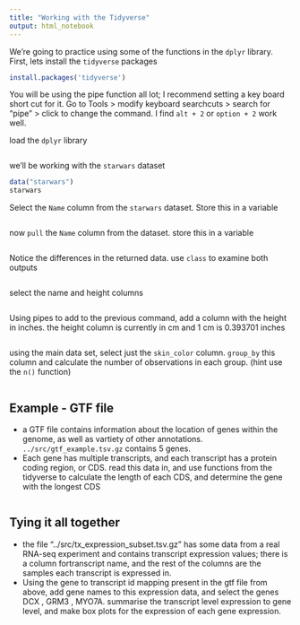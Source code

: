 ```yaml
---
title: "Working with the Tidyverse"
output: html_notebook
---
```


We're going to practice using some of the functions in the `dplyr` library. First, lets install the `tidyverse` packages
```r
install.packages('tidyverse')
```

You will be using the pipe function all lot; I recommend setting a key board short cut for it. Go to Tools > modify keyboard searchcuts > search for "pipe"  >  click to change the command. I find `alt + 2` or `option + 2` work well.

load the `dplyr` library
```r

```

we'll be working with the `starwars` dataset

```r
data("starwars")
starwars
```

Select the `Name` column from the `starwars` dataset. Store this in a variable 

```r

```

now `pull` the `Name` column from the dataset. store this in a variable

```r

```

Notice the differences in the returned data. use `class` to examine both outputs 

```r

```

select the name and height columns 

```r

```

 Using pipes to add to the previous command,  add a column with the height in inches.  the height column is currently in cm and  1 cm is 0.393701 inches 
```r

```



using the main data set, select just the `skin_color` column. `group_by` this column and calculate the number of observations in each group. (hint use the `n()` function)

```r

```

## Example - GTF file

- a GTF file contains information about the location of genes within the genome, as well as vartiety of other annotations. `../src/gtf_example.tsv.gz` contains 5 genes. 
- Each gene has multiple transcripts, and each transcript has a protein coding region, or CDS.  read this data in, and use functions from the tidyverse to calculate the length of each CDS, and determine the gene with the longest CDS

```r

```

## Tying it all together

- the file  "../src/tx_expression_subset.tsv.gz" has some data from a real RNA-seq experiment and contains transcript expression values; there is a column fortranscript name, and the rest of the columns are the samples each transcript is expressed in. 
- Using the gene to transcript id mapping present in the gtf file from above, add gene names to this expression data, and select the genes DCX , GRM3 , MYO7A. summarise the transcript level expression to gene level, and make box plots for  the expression of each gene expression. 

```r

```
 










